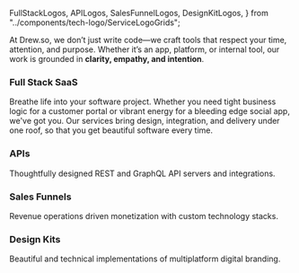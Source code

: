   FullStackLogos,
  APILogos,
  SalesFunnelLogos,
  DesignKitLogos,
} from "../components/tech-logo/ServiceLogoGrids";

At Drew.so, we don’t just write code—we craft tools that respect your time, attention, and purpose. Whether it’s an app, platform, or internal tool, our work is grounded in **clarity, empathy, and intention**.

<CTA />

### Full Stack SaaS

Breathe life into your software project. Whether you need tight business logic for a customer portal or vibrant energy for a bleeding edge social app, we've got you. Our services bring design, integration, and delivery under one roof, so that you get beautiful software every time.

<div className="flex flex-col md:flex-row gap-8 md:gap-12 pb-8 items-center">
  <div className="w-full md:w-2/3">
    <StarBullets
      bullets={[
        "Customer Portals",
        "iOS/Android Apps",
        "B2C Productivity SaaS",
        "Social Apps",
        "Internal Tools (CRM, CMS, ERP)",
      ]}
    />
  </div>
  <FullStackLogos />
</div>

### APIs

Thoughtfully designed REST and GraphQL API servers and integrations.

<div className="flex flex-col md:flex-row gap-8 md:gap-12 pb-8 items-center">
  <div className="w-full md:w-2/3">
    <StarBullets
      bullets={[
        "System Design & Architecture",
        "Data Modeling",
        "REST & GraphQL APIs",
        "Event-Driven Services",
        "OpenAPI / Swagger Docs",
      ]}
    />
  </div>
  <APILogos />
</div>

### Sales Funnels

Revenue operations driven monetization with custom technology stacks.

<div className="flex flex-col md:flex-row gap-8 md:gap-12 pb-8 items-center">
  <div className="w-full md:w-2/3">
    <StarBullets
      bullets={[
        "Lead Generation",
        "Subscription Platforms",
        "Custom Stripe APIs",
        "Analytics & Attribution",
        "Revenue Operations",
      ]}
    />
  </div>
  <SalesFunnelLogos />
</div>

### Design Kits

Beautiful and technical implementations of multiplatform digital branding.

<div className="flex flex-col md:flex-row gap-8 md:gap-12 pb-8 items-center">
  <div className="w-full md:w-2/3">
    <StarBullets
      bullets={[
        "Tailwind + Design Tokens",
        "Design System Documentation",
        "Component Libraries",
        "Framer Motion Animations",
        "Cross-Platform UI Consistency",
      ]}
    />
  </div>
  <DesignKitLogos />
</div>

